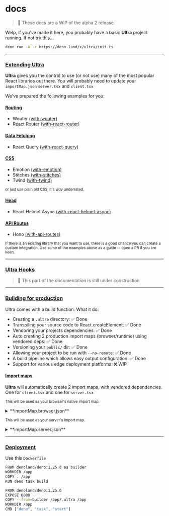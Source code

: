 # docs

> 📝 These docs are a WIP of the alpha 2 release.

Welp, if you've made it here, you probably have a basic **Ultra** project
running. If not try this...

```bash
deno run -A -r https://deno.land/x/ultra/init.ts
```

---

### [Extending Ultra](#extending-ultra)

**Ultra** gives you the control to use (or not use) many of the most popular
React libraries out there. You will probably
need to update your `importMap.json` `server.tsx` and `client.tsx`

We've prepared the following examples for you:

#### [Routing](#routing)

- Wouter [(with-wouter)](https://github.com/exhibitionist-digital/ultra/tree/main/examples/with-wouter)
- React Router [(with-react-router)](https://github.com/exhibitionist-digital/ultra/tree/main/examples/with-react-router)

#### [Data Fetching](#data-fetching)

- React Query [(with-react-query)](https://github.com/exhibitionist-digital/ultra/tree/main/examples/with-react-query)

#### [CSS](#css)

- Emotion [(with-emotion)](https://github.com/exhibitionist-digital/ultra/tree/main/examples/with-emotion)
- Stitches [(with-stitches)](https://github.com/exhibitionist-digital/ultra/tree/main/examples/with-stitches)
- Twind [(with-twind)](https://github.com/exhibitionist-digital/ultra/tree/main/examples/with-twind)

<small>or just use plain old CSS, it's _way_ underrated.</small>

#### [Head](#head)

- React Helmet Async [(with-react-helmet-async)](https://github.com/exhibitionist-digital/ultra/tree/main/examples/with-react-helmet-async)

#### [API Routes](#api-routes)

- Hono [(with-api-routes)](https://github.com/exhibitionist-digital/ultra/tree/main/examples/with-api-routes)

<small>
  If there is an existing library that you want to use, there is a good chance
  you can create a custom integration. Use some of the examples above as a guide
  -- open a PR if you are keen.
</small>

---

### [Ultra Hooks](#ultra-hooks)

> 🚧 This part of the documentation is still under construction

---

### [Building for production](#building-for-production)

Ultra comes with a build function. What it do:

- Creating a `.ultra` directory: ✅ Done
- Transpiling your source code to React.createElement: ✅ Done
- Vendoring your projects dependencies: ✅ Done
- Auto creating 2 production import maps (browser/runtime) using vendored deps: ✅ Done
- Versioning your `public/` dir: ✅ Done
- Allowing your project to be run with `--no-remote`: ✅ Done
- A build pipeline which allows easy output configuration: ✅ Done
- Support for various edge deployment platforms: ❌ WIP

#### [Import maps](#import-maps)

**Ultra** will automatically create 2 import maps, with vendored dependencies. One for `client.tsx` and one for `server.tsx`

<small>This will be used as your browser's native import map.</small>

<details>
  <summary>**importMap.browser.json**</summary>

```json
{
  "imports": {
    "react-dom/client": "./vendor/browser/esm.sh/react-dom@18.2.0/client.js",
    "react/jsx-runtime": "./vendor/browser/esm.sh/react@18.2.0/jsx-runtime.js",
    "https://esm.sh/": "./vendor/browser/esm.sh/",
    "/_ultra/static/client.tsx": "/_ultra/static/client.e3ed2639.tsx",
    "/_ultra/static/src/app.tsx": "/_ultra/static/src/app.29ddbcc7.tsx"
  },
  "scopes": {
    "./vendor/browser/esm.sh/": {
      "/stable/react@18.2.0/deno/react.js": "./vendor/browser/esm.sh/stable/react@18.2.0/deno/react.js",
      "/stable/react@18.2.0/deno/react.js": "./vendor/browser/esm.sh/stable/react@18.2.0/deno/react.js",
      "react": "./vendor/browser/esm.sh/react@18.2.0.js",
      "/v92/react-dom@18.2.0/deno/react-dom.js": "./vendor/browser/esm.sh/v92/react-dom@18.2.0/deno/react-dom.js",
      "/v92/scheduler@0.23.0/deno/scheduler.js": "./vendor/browser/esm.sh/v92/scheduler@0.23.0/deno/scheduler.js"
    }
  }
}
```

</details>

<small>This will be used as your server's import map.</small>

<details>
  <summary>**importMap.server.json**</summary>

```json
{
  "imports": {
    "react/jsx-runtime": "./vendor/server/esm.sh/react@18.2.0/jsx-runtime.js",
    "ultra/server.ts": "./vendor/server/deno.land/x/ultra@v2.0.0-alpha.6/server.ts",
    "https://deno.land/": "./vendor/server/deno.land/",
    "https://esm.sh/": "./vendor/server/esm.sh/",
    "./client.tsx": "./client.e3ed2639.tsx",
    "./src/app.tsx": "./src/app.29ddbcc7.tsx"
  },
  "scopes": {
    "./vendor/server/deno.land/": {
      "react": "./vendor/server/esm.sh/react@18.2.0.js",
      "react-dom/server": "./vendor/server/esm.sh/react-dom@18.2.0/server.js"
    },
    "./vendor/server/esm.sh/": {
      "/stable/react@18.2.0/deno/react.js": "./vendor/server/esm.sh/stable/react@18.2.0/deno/react.js",
      "/stable/react@18.2.0/deno/react.js": "./vendor/server/esm.sh/stable/react@18.2.0/deno/react.js"
    }
  }
}
```

</details>

---

### [Deployment](#deployment)

Use this `Dockerfile`

```bash
FROM denoland/deno:1.25.0 as builder
WORKDIR /app
COPY . /app
RUN deno task build

FROM denoland/deno:1.25.0
EXPOSE 8000
COPY --from=builder /app/.ultra /app
WORKDIR /app
CMD ["deno", "task", "start"]
```
